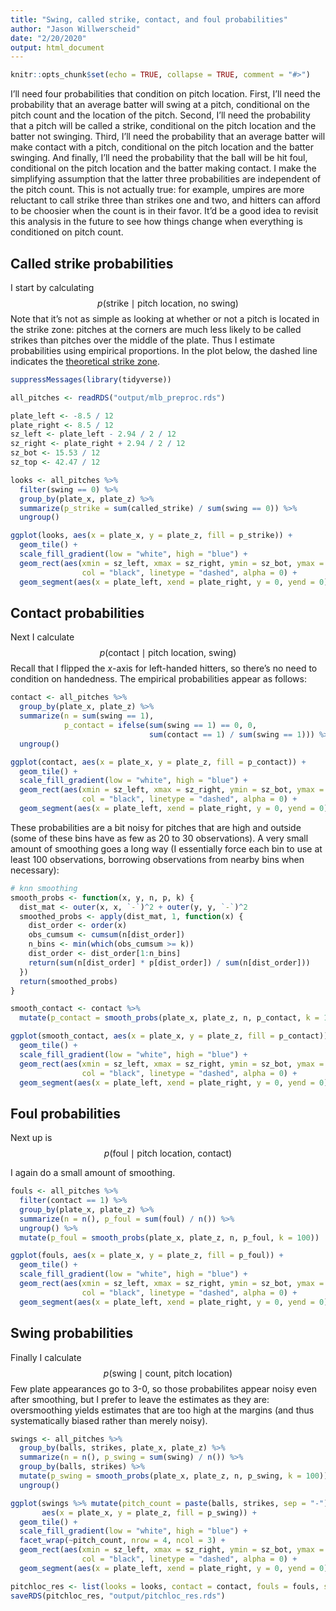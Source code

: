 ```yaml
---
title: "Swing, called strike, contact, and foul probabilities"
author: "Jason Willwerscheid"
date: "2/20/2020"
output: html_document
---
```


```r
knitr::opts_chunk$set(echo = TRUE, collapse = TRUE, comment = "#>")
```

I'll need four probabilities that condition on pitch location. First, I'll need the probability that an average batter will swing at a pitch, conditional on the pitch count and the location of the pitch. Second, I'll need the probability that a pitch will be called a strike, conditional on the pitch location and the batter not swinging. Third, I'll need the probability that an average batter will make contact with a pitch, conditional on the pitch location and the batter swinging. And finally, I'll need the probability that the ball will be hit foul, conditional on the pitch location and the batter making contact. I make the simplifying assumption that the latter three probabilities are independent of the pitch count. This is not actually true: for example, umpires are more reluctant to call strike three than strikes one and two, and hitters can afford to be choosier when the count is in their favor. It'd be a good idea to revisit this analysis in the future to see how things change when everything is conditioned on pitch count.

## Called strike probabilities

I start by calculating
$$ p(\text{strike} \mid \text{pitch location, no swing}) $$
Note that it's not as simple as looking at whether or not a pitch is located in the strike zone: pitches at the corners are much less likely to be called strikes than pitches over the middle of the plate. Thus I estimate probabilities using empirical proportions. In the plot below, the dashed line indicates the [theoretical strike zone](https://www.baseballprospectus.com/news/article/37347/robo-strike-zone-not-simple-think/).

```r
suppressMessages(library(tidyverse))

all_pitches <- readRDS("output/mlb_preproc.rds")

plate_left <- -8.5 / 12
plate_right <- 8.5 / 12
sz_left <- plate_left - 2.94 / 2 / 12
sz_right <- plate_right + 2.94 / 2 / 12
sz_bot <- 15.53 / 12
sz_top <- 42.47 / 12

looks <- all_pitches %>%
  filter(swing == 0) %>%
  group_by(plate_x, plate_z) %>%
  summarize(p_strike = sum(called_strike) / sum(swing == 0)) %>%
  ungroup()

ggplot(looks, aes(x = plate_x, y = plate_z, fill = p_strike)) + 
  geom_tile() +
  scale_fill_gradient(low = "white", high = "blue") +
  geom_rect(aes(xmin = sz_left, xmax = sz_right, ymin = sz_bot, ymax = sz_top),
                col = "black", linetype = "dashed", alpha = 0) +
  geom_segment(aes(x = plate_left, xend = plate_right, y = 0, yend = 0))
```

## Contact probabilities

Next I calculate
$$ p(\text{contact} \mid \text{pitch location, swing}) $$
Recall that I flipped the $x$-axis for left-handed hitters, so there's no need to condition on handedness. The empirical probabilities appear as follows:

```r
contact <- all_pitches %>%
  group_by(plate_x, plate_z) %>%
  summarize(n = sum(swing == 1), 
            p_contact = ifelse(sum(swing == 1) == 0, 0, 
                               sum(contact == 1) / sum(swing == 1))) %>%
  ungroup() 

ggplot(contact, aes(x = plate_x, y = plate_z, fill = p_contact)) + 
  geom_tile() +
  scale_fill_gradient(low = "white", high = "blue") +
  geom_rect(aes(xmin = sz_left, xmax = sz_right, ymin = sz_bot, ymax = sz_top),
                col = "black", linetype = "dashed", alpha = 0) +
  geom_segment(aes(x = plate_left, xend = plate_right, y = 0, yend = 0))
```

These probabilities are a bit noisy for pitches that are high and outside (some of these bins have as few as 20 to 30 observations). A very small amount of smoothing goes a long way (I essentially force each bin to use at least 100 observations, borrowing observations from nearby bins when necessary):

```r
# knn smoothing
smooth_probs <- function(x, y, n, p, k) {
  dist_mat <- outer(x, x, `-`)^2 + outer(y, y, `-`)^2
  smoothed_probs <- apply(dist_mat, 1, function(x) {
    dist_order <- order(x)
    obs_cumsum <- cumsum(n[dist_order])
    n_bins <- min(which(obs_cumsum >= k))
    dist_order <- dist_order[1:n_bins]
    return(sum(n[dist_order] * p[dist_order]) / sum(n[dist_order]))
  })
  return(smoothed_probs)
}

smooth_contact <- contact %>%
  mutate(p_contact = smooth_probs(plate_x, plate_z, n, p_contact, k = 100))

ggplot(smooth_contact, aes(x = plate_x, y = plate_z, fill = p_contact)) + 
  geom_tile() +
  scale_fill_gradient(low = "white", high = "blue") +
  geom_rect(aes(xmin = sz_left, xmax = sz_right, ymin = sz_bot, ymax = sz_top),
                col = "black", linetype = "dashed", alpha = 0) +
  geom_segment(aes(x = plate_left, xend = plate_right, y = 0, yend = 0))
```

## Foul probabilities

Next up is
$$ p(\text{foul} \mid \text{pitch location, contact}) $$

I again do a small amount of smoothing.

```r
fouls <- all_pitches %>%
  filter(contact == 1) %>%
  group_by(plate_x, plate_z) %>%
  summarize(n = n(), p_foul = sum(foul) / n()) %>%
  ungroup() %>%
  mutate(p_foul = smooth_probs(plate_x, plate_z, n, p_foul, k = 100))

ggplot(fouls, aes(x = plate_x, y = plate_z, fill = p_foul)) + 
  geom_tile() +
  scale_fill_gradient(low = "white", high = "blue") +
  geom_rect(aes(xmin = sz_left, xmax = sz_right, ymin = sz_bot, ymax = sz_top),
                col = "black", linetype = "dashed", alpha = 0) +
  geom_segment(aes(x = plate_left, xend = plate_right, y = 0, yend = 0))
```

## Swing probabilities

Finally I calculate
$$ p(\text{swing} \mid \text{count, pitch location}) $$
Few plate appearances go to 3-0, so those probabilites appear noisy even after smoothing, but I prefer to leave the estimates as they are: oversmoothing yields estimates that are too high at the margins (and thus systematically biased rather than merely noisy).

```r
swings <- all_pitches %>%
  group_by(balls, strikes, plate_x, plate_z) %>%
  summarize(n = n(), p_swing = sum(swing) / n()) %>%
  group_by(balls, strikes) %>%
  mutate(p_swing = smooth_probs(plate_x, plate_z, n, p_swing, k = 100)) %>%
  ungroup()

ggplot(swings %>% mutate(pitch_count = paste(balls, strikes, sep = "-")), 
       aes(x = plate_x, y = plate_z, fill = p_swing)) +
  geom_tile() +
  scale_fill_gradient(low = "white", high = "blue") +
  facet_wrap(~pitch_count, nrow = 4, ncol = 3) +
  geom_rect(aes(xmin = sz_left, xmax = sz_right, ymin = sz_bot, ymax = sz_top),
                col = "black", linetype = "dashed", alpha = 0) +
  geom_segment(aes(x = plate_left, xend = plate_right, y = 0, yend = 0))
```

```r
pitchloc_res <- list(looks = looks, contact = contact, fouls = fouls, swings = swings)
saveRDS(pitchloc_res, "output/pitchloc_res.rds")
```